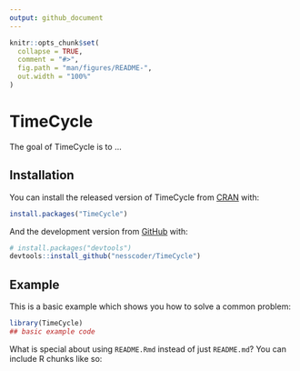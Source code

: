 ```yaml
---
output: github_document
---
```


<!-- README.md is generated from README.Rmd. Please edit that file -->

```r
knitr::opts_chunk$set(
  collapse = TRUE,
  comment = "#>",
  fig.path = "man/figures/README-",
  out.width = "100%"
)
```

# TimeCycle

<!-- badges: start -->
<!-- badges: end -->

The goal of TimeCycle is to ...

## Installation

You can install the released version of TimeCycle from [CRAN](https://CRAN.R-project.org) with:

``` r
install.packages("TimeCycle")
```

And the development version from [GitHub](https://github.com/) with:

``` r
# install.packages("devtools")
devtools::install_github("nesscoder/TimeCycle")
```
## Example

This is a basic example which shows you how to solve a common problem:

```r
library(TimeCycle)
## basic example code
```

What is special about using `README.Rmd` instead of just `README.md`? You can include R chunks like so:

```r

```

